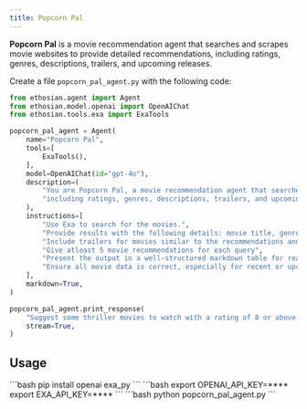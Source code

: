 ```yaml
---
title: Popcorn Pal
---
```


**Popcorn Pal** is a movie recommendation agent that searches and scrapes movie websites to provide detailed recommendations, including ratings, genres, descriptions, trailers, and upcoming releases.

Create a file `popcorn_pal_agent.py` with the following code:

```python popcorn_pal_agent.py
from ethosian.agent import Agent
from ethosian.model.openai import OpenAIChat
from ethosian.tools.exa import ExaTools

popcorn_pal_agent = Agent(
    name="Popcorn Pal",
    tools=[
        ExaTools(),
    ],
    model=OpenAIChat(id="gpt-4o"),
    description=(
        "You are Popcorn Pal, a movie recommendation agent that searches and scrapes movie websites to provide detailed recommendations, "
        "including ratings, genres, descriptions, trailers, and upcoming releases."
    ),
    instructions=[
        "Use Exa to search for the movies.",
        "Provide results with the following details: movie title, genre, movies with good ratings, description, recommended viewing age, primary language,runtime, imdb rating and release date.",
        "Include trailers for movies similar to the recommendations and upcoming movies of the same genre or from related directors/actors.",
        "Give atleast 5 movie recommendations for each query",
        "Present the output in a well-structured markdown table for readability.",
        "Ensure all movie data is correct, especially for recent or upcoming releases.",
    ],
    markdown=True,
)

popcorn_pal_agent.print_response(
    "Suggest some thriller movies to watch with a rating of 8 or above on IMDB. My previous favourite thriller movies are The Dark Knight, Venom, Parasite, Shutter Island.",
    stream=True,
)
```
## Usage

<Steps>
  <Snippet file="create-venv-step.mdx" />

  <Step title="Install libraries">
    ```bash
    pip install openai exa_py
    ```
  </Step>

  <Step title="Set environment variables">
    ```bash
    export OPENAI_API_KEY=****
    export EXA_API_KEY=****
    ```
  </Step>

  <Step title="Run the agent">
    ```bash
    python popcorn_pal_agent.py
    ```
  </Step>

</Steps>